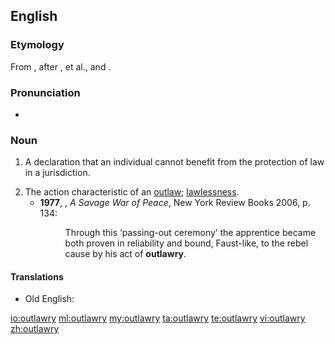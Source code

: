 ==English==
===Etymology===
From {{suffix|outlaw|ry}}, after {{etyl|xno}} {{term|utlagarie}}, {{term|utlarie}} et al., and {{etyl|LL.}} {{term|utlagaria}}.

===Pronunciation===
*{{a|UK}} {{IPA|/ˈaʊtlɔːɹi/}}

===Noun===
{{en-noun|outlawries}}

# {{legal|historical}} A declaration that an individual cannot benefit from the protection of law in a jurisdiction. {{defdate|from 14th c.}}
# The action characteristic of an [[outlaw]]; [[lawlessness]]. {{defdate|from 19th c.}}
#*'''1977''', {{w|Alistair Horne}}, ''A Savage War of Peace'', New York Review Books 2006, p. 134:
#*:Through this ‘passing-out ceremony’ the apprentice became both proven in reliability and bound, Faust-like, to the rebel cause by his act of '''outlawry'''.

====Translations====
{{trans-top|declaration removing someone from protection of law}}
{{trans-mid}}
* Old English: {{t-|ang|utlagu|f|alt=ūtlagu}}
{{trans-bottom}}

[[io:outlawry]]
[[ml:outlawry]]
[[my:outlawry]]
[[ta:outlawry]]
[[te:outlawry]]
[[vi:outlawry]]
[[zh:outlawry]]